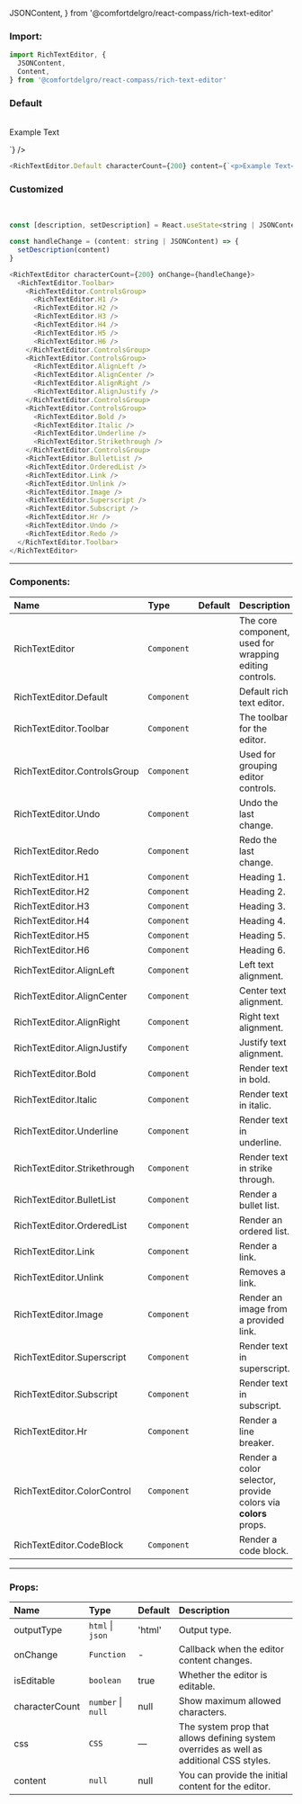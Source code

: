   JSONContent,
} from '@comfortdelgro/react-compass/rich-text-editor'


### Import:

```js
import RichTextEditor, {
  JSONContent,
  Content,
} from '@comfortdelgro/react-compass/rich-text-editor'
```

### Default

<br />
<RichTextEditor.Default characterCount={200} content={`<p>Example Text</p>`} />

```js
<RichTextEditor.Default characterCount={200} content={`<p>Example Text</p>`} />
```

### Customized

<br />
<RichTextEditor characterCount={200}>
  <RichTextEditor.Toolbar>
    <RichTextEditor.ControlsGroup>
      <RichTextEditor.H1 />
      <RichTextEditor.H2 />
      <RichTextEditor.H3 />
      <RichTextEditor.H4 />
      <RichTextEditor.H5 />
      <RichTextEditor.H6 />
    </RichTextEditor.ControlsGroup>
    <RichTextEditor.ControlsGroup>
      <RichTextEditor.AlignLeft />
      <RichTextEditor.AlignCenter />
      <RichTextEditor.AlignRight />
      <RichTextEditor.AlignJustify />
    </RichTextEditor.ControlsGroup>
    <RichTextEditor.ControlsGroup>
      <RichTextEditor.Bold />
      <RichTextEditor.Italic />
      <RichTextEditor.Underline />
      <RichTextEditor.Strikethrough />
    </RichTextEditor.ControlsGroup>
    <RichTextEditor.BulletList />
    <RichTextEditor.OrderedList />
    <RichTextEditor.Link />
    <RichTextEditor.Unlink />
    <RichTextEditor.Image />
    <RichTextEditor.Superscript />
    <RichTextEditor.Subscript />
    <RichTextEditor.Hr />
    <RichTextEditor.Undo />
    <RichTextEditor.Redo />
  </RichTextEditor.Toolbar>
</RichTextEditor>

```js
const [description, setDescription] = React.useState<string | JSONContent>('')

const handleChange = (content: string | JSONContent) => {
  setDescription(content)
}

<RichTextEditor characterCount={200} onChange={handleChange}>
  <RichTextEditor.Toolbar>
    <RichTextEditor.ControlsGroup>
      <RichTextEditor.H1 />
      <RichTextEditor.H2 />
      <RichTextEditor.H3 />
      <RichTextEditor.H4 />
      <RichTextEditor.H5 />
      <RichTextEditor.H6 />
    </RichTextEditor.ControlsGroup>
    <RichTextEditor.ControlsGroup>
      <RichTextEditor.AlignLeft />
      <RichTextEditor.AlignCenter />
      <RichTextEditor.AlignRight />
      <RichTextEditor.AlignJustify />
    </RichTextEditor.ControlsGroup>
    <RichTextEditor.ControlsGroup>
      <RichTextEditor.Bold />
      <RichTextEditor.Italic />
      <RichTextEditor.Underline />
      <RichTextEditor.Strikethrough />
    </RichTextEditor.ControlsGroup>
    <RichTextEditor.BulletList />
    <RichTextEditor.OrderedList />
    <RichTextEditor.Link />
    <RichTextEditor.Unlink />
    <RichTextEditor.Image />
    <RichTextEditor.Superscript />
    <RichTextEditor.Subscript />
    <RichTextEditor.Hr />
    <RichTextEditor.Undo />
    <RichTextEditor.Redo />
  </RichTextEditor.Toolbar>
</RichTextEditor>
```

---

### Components:

| Name                         | Type        | Default | Description                                                   |
| :--------------------------- | :---------- | :------ | :------------------------------------------------------------ |
| RichTextEditor               | `Component` |         | The core component, used for wrapping editing controls.       |
| RichTextEditor.Default       | `Component` |         | Default rich text editor.                                     |
| RichTextEditor.Toolbar       | `Component` |         | The toolbar for the editor.                                   |
| RichTextEditor.ControlsGroup | `Component` |         | Used for grouping editor controls.                            |
| RichTextEditor.Undo          | `Component` |         | Undo the last change.                                         |
| RichTextEditor.Redo          | `Component` |         | Redo the last change.                                         |
| RichTextEditor.H1            | `Component` |         | Heading 1.                                                    |
| RichTextEditor.H2            | `Component` |         | Heading 2.                                                    |
| RichTextEditor.H3            | `Component` |         | Heading 3.                                                    |
| RichTextEditor.H4            | `Component` |         | Heading 4.                                                    |
| RichTextEditor.H5            | `Component` |         | Heading 5.                                                    |
| RichTextEditor.H6            | `Component` |         | Heading 6.                                                    |
| RichTextEditor.AlignLeft     | `Component` |         | Left text alignment.                                          |
| RichTextEditor.AlignCenter   | `Component` |         | Center text alignment.                                        |
| RichTextEditor.AlignRight    | `Component` |         | Right text alignment.                                         |
| RichTextEditor.AlignJustify  | `Component` |         | Justify text alignment.                                       |
| RichTextEditor.Bold          | `Component` |         | Render text in bold.                                          |
| RichTextEditor.Italic        | `Component` |         | Render text in italic.                                        |
| RichTextEditor.Underline     | `Component` |         | Render text in underline.                                     |
| RichTextEditor.Strikethrough | `Component` |         | Render text in strike through.                                |
| RichTextEditor.BulletList    | `Component` |         | Render a bullet list.                                         |
| RichTextEditor.OrderedList   | `Component` |         | Render an ordered list.                                       |
| RichTextEditor.Link          | `Component` |         | Render a link.                                                |
| RichTextEditor.Unlink        | `Component` |         | Removes a link.                                               |
| RichTextEditor.Image         | `Component` |         | Render an image from a provided link.                         |
| RichTextEditor.Superscript   | `Component` |         | Render text in superscript.                                   |
| RichTextEditor.Subscript     | `Component` |         | Render text in subscript.                                     |
| RichTextEditor.Hr            | `Component` |         | Render a line breaker.                                        |
| RichTextEditor.ColorControl  | `Component` |         | Render a color selector, provide colors via **colors** props. |
| RichTextEditor.CodeBlock     | `Component` |         | Render a code block.                                          |

---

### Props:

| Name           | Type               | Default | Description                                                                             |
| :------------- | :----------------- | :------ | :-------------------------------------------------------------------------------------- |
| outputType     | `html` \| `json`   | 'html'  | Output type.                                                                            |
| onChange       | `Function`         | -       | Callback when the editor content changes.                                               |
| isEditable     | `boolean`          | true    | Whether the editor is editable.                                                         |
| characterCount | `number` \| `null` | null    | Show maximum allowed characters.                                                        |
| css            | `CSS`              | —       | The system prop that allows defining system overrides as well as additional CSS styles. |
| content        | `null`             | null    | You can provide the initial content for the editor.                                     |
